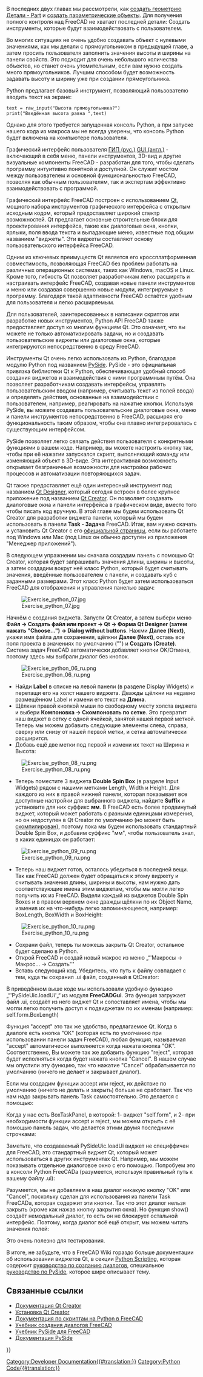 <languages/>

{{Docnav/ru
|[[Manual:Creating parametric objects/ru|Создание параметрических объектов]]
|[[Manual:The Community/ru|Сообщество]]
|[[Manual:Introduction/ru|Руководство: Начало]]
|IconC=Crystal Clear manual.png
}}

{{Manual:TOC}}

В последних двух главах мы рассмотрели, как [[Manual:Creating and manipulating geometry/ru|создать геометрию Детали - Part]] и [[Manual:Creating parametric objects/ru|создать параметрические объекты]]. Для получения полного контроля над FreeCAD не хватает последней детали: Создать инструменты, которые будут взаимодействовать с пользователем.

Во многих ситуациях не очень удобно создавать объект с нулевыми значениями, как мы делали с прямоугольником в предыдущей главе, а затем просить пользователя заполнить значения высоты и ширины на панели свойств. Это подходит для очень небольшого количества объектов, но станет очень утомительным, если вам нужно создать много прямоугольников. Лучшим способом будет возможность задавать высоту и ширину уже при создании прямоугольника.

Python предлагает базовый инструмент, позволяющий пользователю вводить текст на экране:

 text = raw_input("Высота прямоугольника?")
 print("Введённая высота равна ",text)

Однако для этого требуется запущенная консоль Python, а при запуске нашего кода из макроса мы не всегда уверены, что консоль Python будет включена на компьютере пользователя.

Графический интерфейс пользователя [https://ru.wikipedia.org/wiki/Графический_интерфейс_пользователя ГИП (рус.)] [https://en.wikipedia.org/wiki/Graphical_user_interface GUI (англ.)] - включающий в себя меню, панели инструментов, 3D-вид и другие визуальные компоненты FreeCAD - разработан для того, чтобы сделать программу интуитивно понятной и доступной. Он служит мостом между пользователем и основной функциональностью FreeCAD, позволяя как обычным пользователям, так и экспертам эффективно взаимодействовать с программой.

Графический интерфейс FreeCAD построен с использованием [https://en.wikipedia.org/wiki/Qt_(software) Qt], мощного набора инструментов графического интерфейса с открытым исходным кодом, который предоставляет широкий спектр возможностей. Qt предлагает основные строительные блоки для проектирования интерфейса, такие как диалоговые окна, кнопки, ярлыки, поля ввода текста и выпадающие меню, известные под общим названием "виджеты". Эти виджеты составляют основу пользовательского интерфейса FreeCAD.

Одним из ключевых преимуществ Qt является его кроссплатформенная совместимость, позволяющая FreeCAD без проблем работать на различных операционных системах, таких как Windows, macOS и Linux. Кроме того, гибкость Qt позволяет разработчикам легко расширять и настраивать интерфейс FreeCAD, создавая новые панели инструментов и меню или создавая совершенно новые модули, интегрируемые в программу. Благодаря такой адаптивности FreeCAD остаётся удобным для пользователя и легко расширяемым.

Для пользователей, заинтересованных в написании скриптов или разработке новых инструментов, Python API FreeCAD также предоставляет доступ ко многим функциям Qt. Это означает, что вы можете не только автоматизировать задачи, но и создавать пользовательские виджеты или диалоговые окна, которые интегрируются непосредственно в среду FreeCAD.

Инструменты Qt очень легко использовать из Python, благодаря модулю Python под названием [https://en.wikipedia.org/wiki/PySide PySide]. PySide - это официальная привязка библиотеки Qt к Python, обеспечивающая удобный способ создания виджетов и взаимодействия с ними программным путём. Она позволяет разработчикам создавать интерфейсы, управлять пользовательским вводом (например, считывать текст из полей ввода) и определять действия, основанные на взаимодействии с пользователем, например, реагировать на нажатие кнопки. Используя PySide, вы можете создавать пользовательские диалоговые окна, меню и панели инструментов непосредственно в FreeCAD, расширяя его функциональность таким образом, чтобы она плавно интегрировалась с существующим интерфейсом.

PySide позволяет легко связать действия пользователя с конкретными функциями в вашем коде. Например, вы можете настроить кнопку так, чтобы при её нажатии запускался скрипт, выполняющий команду или изменяющий объект в 3D-виде. Эта интерактивная возможность открывает безграничные возможности для настройки рабочих процессов и автоматизации повторяющихся задач.

Qt также предоставляет ещё один интересный инструмент под названием [http://doc.qt.io/qt-4.8/designer-manual.html Qt Designer], который сегодня встроен в более крупное приложение под названием [https://en.wikipedia.org/wiki/Qt_Creator Qt Creator]. Он позволяет создавать диалоговые окна и панели интерфейса в графическом виде, вместо того чтобы писать код вручную. В этой главе мы будем использовать Qt Creator для разработки виджета панели, который мы будем использовать в панели '''Task - Задача''' FreeCAD. Итак, вам нужно скачать и установить Qt Creator с его [https://www.qt.io/ide/ официальной страницы], если вы работаете под Windows или Mac (под Linux он обычно доступен из приложения "Менеджер приложений").

В следующем упражнении мы сначала создадим панель с помощью Qt Creator, которая будет запрашивать значения длины, ширины и высоты, а затем создадим вокруг неё класс Python, который будет считывать значения, введённые пользователем с панели, и создавать куб с заданными размерами. Этот класс Python будет затем использоваться FreeCAD для отображения и управления панелью задач:

[[Image:Exercise_python_07.jpg]]

Начнём с создания виджета. Запусти Qt Creator, а затем выбери меню '''Файл → Создать файл или проект → Qt → Форма Qt Designer (затем нажать "Choose...") → Dialog without buttons'''. Нажми '''Далее (Next)''', укажи имя файла для сохранения, щёлкни '''Далее (Next)''', оставь все поля проекта в значениях по умолчанию ("<none>") и '''Создать (Create)'''. Система задач FreeCAD автоматически добавляет кнопки OK/Отмена, поэтому здесь мы выбрали диалог без кнопок.

[[Image:Exercise_python_06_ru.png]]

* Найди '''Label''' в списке на левой панели (в разделе Display Widgets) и перетащи его на холст нашего виджета. Дважды щёлкни на недавно размещённом Label и измени его текст на '''Длина'''.
* Щёлкни правой кнопкой мыши по свободному месту холста виджета и выбери '''Компоновка → Скомпоновать по сетке'''. Это превратит наш виджет в сетку с одной ячейкой, занятой нашей первой меткой. Теперь мы можем добавить следующие элементы слева, справа, сверху или снизу от нашей первой метки, и сетка автоматически расширится.
* Добавь ещё две метки под первой и измени их текст на Ширина и Высота:

[[Image:Exercise_python_08_ru.png]]

* Теперь поместите 3 виджета '''Double Spin Box''' (в разделе Input Widgets) рядом с нашими метками Length, Width и Height. Для каждого из них в правой нижней панели, которая показывает все доступные настройки для выбранного виджета, найдите '''Suffix''' и установите для них суффикс '''мм'''. В FreeCAD есть более продвинутый виджет, который может работать с разными единицами измерения, но он недоступен в Qt Creator по умолчанию (но может быть [[Compile_on_Linux/ru#Qt_designer_plugin|скомпилирован]]), поэтому пока мы будем использовать стандартный Double Spin Box, и добавим суффикс "мм", чтобы пользователь знал, в каких единицах он работает:

[[Image:Exercise_python_09_ru.png]]

* Теперь наш виджет готов, осталось убедиться в последней вещи. Так как FreeCAD должен будет обращаться к этому виджету и считывать значения длины, ширины и высоты, нам нужно дать соответствующие имена этим виджетам, чтобы мы могли легко получить их из FreeCAD. Выдели каждый из виджетов Double Spin Boxes и в правом верхнем окне дважды щёлкни по их Object Name, изменив их на что-нибудь легко запоминающееся, например: BoxLength, BoxWidth и BoxHeight:

[[Image:Exercise_python_10_ru.png]]

* Сохрани файл, теперь ты можешь закрыть Qt Creator, остальное будет сделано в Python.
* Открой FreeCAD и создай новый макрос из меню „“'Макросы → Макрос... → Создать'''
* Вставь следующий код. Убедитесь, что путь к файлу совпадает с тем, куда ты сохранил .ui файл, созданный в QtCreator:

{{Code|code=
import FreeCAD,FreeCADGui,Part
 
# CHANGE THE LINE BELOW
path_to_ui = "C:\Users\yorik\Documents\dialog.ui"
 
class BoxTaskPanel:
   def __init__(self):
       # this will create a Qt widget from our ui file
       self.form = FreeCADGui.PySideUic.loadUi(path_to_ui)
 
   def accept(self):
       length = self.form.BoxLength.value()
       width = self.form.BoxWidth.value()
       height = self.form.BoxHeight.value()
       if (length == 0) or (width == 0) or (height == 0):
           print("Error! None of the values can be 0!")
           # we bail out without doing anything
           return
       box = Part.makeBox(length,width,height)
       Part.show(box)
       FreeCADGui.Control.closeDialog()
        
panel = BoxTaskPanel()
FreeCADGui.Control.showDialog(panel)
}}

В приведённом выше коде мы использовали удобную функцию „“'PySideUic.loadUi'„“ из модуля '''FreeCADGui'''. Эта функция загружает файл .ui, создаёт из него виджет Qt и сопоставляет имена, чтобы мы могли легко получить доступ к подвиджетам по их именам (например: self.form.BoxLength)

Функция "accept" это так же удобство, предлагаемое Qt. Когда в диалоге есть кнопка "OK" (которая есть по умолчанию при использовании панели задач FreeCAD), любая функция, называемая "accept" автоматически выполняется когда нажата кнопка "OK". Соответственно, Вы можете так же добавить функцию "reject", которая будет исполняться когда будет нажата кнопка "Cancel". В нашем случае мы опустили эту функцию, так что нажатие "Cancel" обрабатывается по умолчанию (ничего не делает и закрывает диалог).

Если мы создадим функции accept или reject, их действие по умолчанию (ничего не делать и закрыть) больше не сработает. Так что нам надо закрывать панель Task самостоятельно. Это делается с помощью:

{{Code|code=
FreeCADGui.Control.closeDialog() 
}}

Когда у нас есть BoxTaskPanel, в которой: 1- виджет "self.form", и 2- при необходимости функции accept и reject, мы можем открыть с её помощью панель задач, что делается этими двумя последними строчками:

{{Code|code=
panel = BoxTaskPanel()
 FreeCADGui.Control.showDialog(panel)
}}

<div class="mw-translate-fuzzy">
Заметьте, что создаваемый PySideUic.loadUi виджет не специффичен для FreeCAD, это стандартный виджет Qt, который может использоваться в других инструментах Qt. Например, мы можем показывать отдельное диалоговое окно с его помощью. Попробуем это в консоли Python FreeCADа (разумеется, используя правильный путь к вашему файлу .ui):
</div>

{{Code|code=
from PySide import QtGui
 w = FreeCADGui.PySideUic.loadUi("C:\Users\yorik\Documents\dialog.ui")
 w.show()
}}

<div class="mw-translate-fuzzy">
Разумеется, мы не добавляем в наш диалог никакую кнопку "OK" или "Cancel", поскольку сделан для использования из панели Task FreeCADа, которая содержит эти кнопки. Так что этот диалог нельзя закрыть (кроме как нажав кнопку закрытия окна). Но функция show() создаёт немодальный диалог, то есть он не блокирует остальной интерфейс. Поэтому, когда диалог всё ещё открыт, мы можем читать значения полей:
</div>

{{Code|code=
w.BoxHeight.value() 
}}

Это очень полезно для тестирования.

В итоге, не забудьте, что в FreeCAD Wiki гораздо больше документации об использовании виджетов Qt, в секции [[Power_users_hub/ru|Python Scripting]], которая содержит [[Dialog_creation/ru|руководство по созданию диалогов]], специальное [[PySide/ru|руководство по PySide]], которое шире описывает тему.

== Связанные ссылки ==
* [https://en.wikipedia.org/wiki/Qt_Creator Документация Qt Creator]
* [https://www.qt.io/ide/ Установка Qt Creator]
* [[Power_users_hub/ru|Документация по скриптам на Python в FreeCAD]]
* [[Dialog_creation/ru|Учебник создания диалогов FreeCAD]]
* [[PySide/ru|Учебник PySide для FreeCAD]]
* [http://srinikom.github.io/pyside-docs/index.html Документация PySide]


{{Docnav/ru
|[[Manual:Creating parametric objects/ru|Создание параметрических объектов]]
|[[Manual:The Community/ru|Сообщество]]
|[[Manual:Introduction/ru|Руководство: Начало]]
|IconC=Crystal Clear manual.png
}}

{{Powerdocnavi{{#translation:}}}}
[[Category:Developer Documentation{{#translation:}}]]
[[Category:Python Code{{#translation:}}]]
